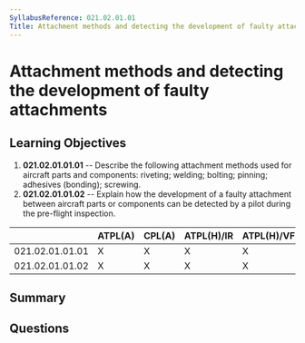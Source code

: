 ```yaml
---
SyllabusReference: 021.02.01.01
Title: Attachment methods and detecting the development of faulty attachments
---
```


# Attachment methods and detecting the development of faulty attachments

## Learning Objectives

1.  **021.02.01.01.01** -- Describe the following attachment methods used for
    aircraft parts and components: riveting; welding; bolting; pinning; adhesives
    (bonding); screwing.
2.  **021.02.01.01.02** -- Explain how the development of a faulty attachment
    between aircraft parts or components can be detected by a pilot during the
    pre-flight inspection.

|                 | ATPL(A) | CPL(A) | ATPL(H)/IR | ATPL(H)/VFR | CPL(H) | IR | CBIR(A) |
| --------------- | ------- | ------ | ---------- | ----------- | ------ | -- | ------- |
| 021.02.01.01.01 | X       | X      | X          | X           | X      |    |         |
| 021.02.01.01.02 | X       | X      | X          | X           | X      |    |         |

## Summary

## Questions
